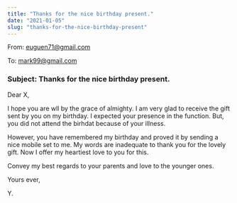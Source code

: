 ```yaml
---
title: "Thanks for the nice birthday present."
date: "2021-01-05"
slug: "thanks-for-the-nice-birthday-present"
---
```


From: euguen71@gmail.com

To: mark99@gmail.com

### Subject: Thanks for the nice birthday present.

Dear X,

I hope you are wll by the grace of almighty. I am very glad to receive the gift sent by you 
on my birthday. I expected your presence in the function. But, you did not attend the birhdat
because of your illness.

However, you have remembered my birthday and proved it by sending a nice mobile set to me. 
My words are inadequate to thank you for the lovely gift. Now I offer my heartiest love to you for this.

Convey my best regards to your parents and love to the younger ones.

Yours ever,

Y.